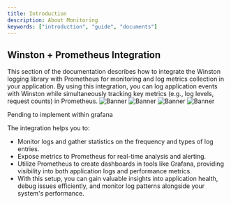 ```yaml
---
title: Introduction
description: About Monitoring
keywords: ["introduction", "guide", "documents"]
---
```


## Winston + Prometheus Integration

This section of the documentation describes how to integrate the Winston logging library with Prometheus for monitoring and log metrics collection in your application. By using this integration, you can log application events with Winston while simultaneously tracking key metrics (e.g., log levels, request counts) in Prometheus.
![Banner](/images/13.png "Winston/Prometheus")
![Banner](/images/14.png "Winston/Prometheus")
![Banner](/images/15.png "Winston/Prometheus")
![Banner](/images/16.png "Winston/Prometheus")

<Note title="Notes" type="warning">
  Pending to implement within grafana
</Note>

The integration helps you to:

- Monitor logs and gather statistics on the frequency and types of log entries.
- Expose metrics to Prometheus for real-time analysis and alerting.
- Utilize Prometheus to create dashboards in tools like Grafana, providing visibility into both application logs and performance metrics.
- With this setup, you can gain valuable insights into application health, debug issues efficiently, and monitor log patterns alongside your system's performance.
